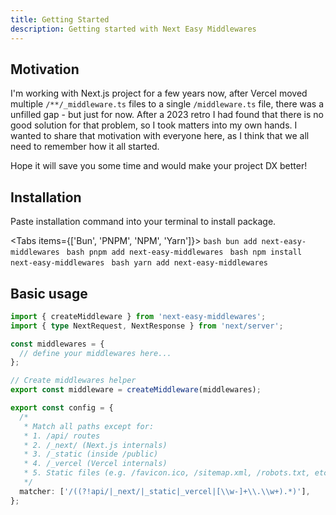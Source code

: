 ```yaml
---
title: Getting Started
description: Getting started with Next Easy Middlewares
---
```





## Motivation

I'm working with Next.js project for a few years now, after Vercel moved multiple `/**/_middleware.ts` files to a single `/middleware.ts` file, there was a unfilled gap - but just for now. After a 2023 retro I had found that there is no good solution for that problem, so I took matters into my own hands. I wanted to share that motivation with everyone here, as I think that we all need to remember how it all started.

Hope it will save you some time and would make your project DX better!

## Installation

Paste installation command into your terminal to install package.

<Tabs items={['Bun', 'PNPM', 'NPM', 'Yarn']}>
  <Tab value="Bun">
    ```bash
    bun add next-easy-middlewares
    ```
  </Tab>
  <Tab value="PNPM">
    ```bash
    pnpm add next-easy-middlewares
    ```
  </Tab>
  <Tab value="NPM">
    ```bash
    npm install next-easy-middlewares
    ```
  </Tab>
  <Tab value="Yarn">
    ```bash
    yarn add next-easy-middlewares
    ```
  </Tab>
</Tabs>

## Basic usage

```typescript title="middleware.ts" {1, 5,9}
import { createMiddleware } from 'next-easy-middlewares';
import { type NextRequest, NextResponse } from 'next/server';

const middlewares = {
  // define your middlewares here...
};

// Create middlewares helper
export const middleware = createMiddleware(middlewares);

export const config = {
  /*
   * Match all paths except for:
   * 1. /api/ routes
   * 2. /_next/ (Next.js internals)
   * 3. /_static (inside /public)
   * 4. /_vercel (Vercel internals)
   * 5. Static files (e.g. /favicon.ico, /sitemap.xml, /robots.txt, etc.)
   */
  matcher: ['/((?!api/|_next/|_static|_vercel|[\\w-]+\\.\\w+).*)'],
};
```
